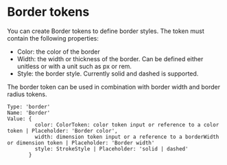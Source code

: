 # Border tokens

You can create Border tokens to define border styles. The token must contain the following properties:
- Color: the color of the border
- Width: the width or thickness of the border. Can be defined either unitless or with a unit such as px or rem.
- Style: the border style. Currently solid and dashed is supported.

The border token can be used in combination with border width and border radius tokens.

```
Type: 'border'
Name: 'Border'
Value: {
         color: ColorToken: color token input or reference to a color token | Placeholder: 'Border color',
         width: dimension token input or a reference to a borderWidth or dimension token | Placeholder: 'Border width'
         style: StrokeStyle | Placeholder: 'solid | dashed'
       }

```
